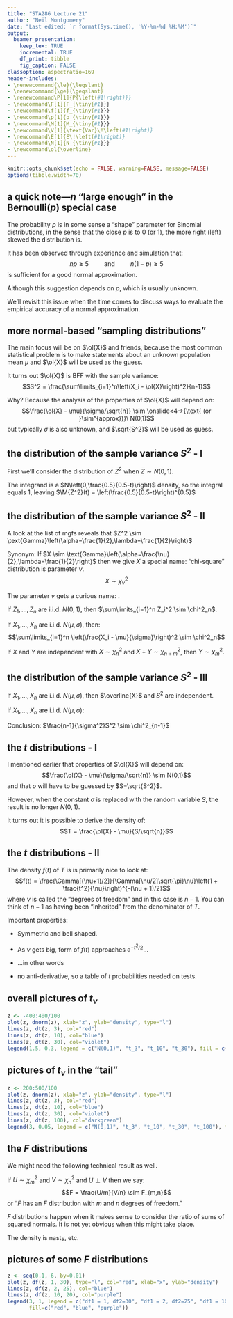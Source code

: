 ```yaml
---
title: "STA286 Lecture 21"
author: "Neil Montgomery"
date: "Last edited: `r format(Sys.time(), '%Y-%m-%d %H:%M')`"
output: 
  beamer_presentation:
    keep_tex: TRUE
    incremental: TRUE
    df_print: tibble
    fig_caption: FALSE
classoption: aspectratio=169
header-includes:
- \renewcommand{\le}{\leqslant}
- \renewcommand{\ge}{\geqslant}
- \renewcommand\P[1]{P{\left(#1\right)}}
- \newcommand\F[1]{F_{\tiny{#1}}}
- \newcommand\f[1]{f_{\tiny{#1}}}
- \newcommand\p[1]{p_{\tiny{#1}}}
- \newcommand\M[1]{M_{\tiny{#1}}}
- \newcommand\V[1]{\text{Var}\!\left(#1\right)}
- \newcommand\E[1]{E\!\left(#1\right)}
- \newcommand\N[1]{N_{\tiny{#1}}}
- \newcommand\ol{\overline}
---
```


```r
knitr::opts_chunk$set(echo = FALSE, warning=FALSE, message=FALSE)
options(tibble.width=70)
```

## a quick note---$n$ "large enough" in the Bernoulli($p$) special case

The probability $p$ is in some sense a "shape" parameter for Binomial distributions, in the sense that the close $p$ is to 0 (or 1), the more right (left) skewed the distribution is.

\pause It has been observed through experience and simulation that:
$$np \ge 5 \qquad \text{ and } \qquad n(1-p)\ge 5$$
is sufficient for a good normal approximation. 

\pause Although this suggestion depends on $p$, which is usually unknown. 

\pause We'll revisit this issue when the time comes to discuss ways to evaluate the empirical accuracy of a normal approximation. 

## more normal-based "sampling distributions"

The main focus will be on $\ol{X}$ and friends, because the most common statistical problem is to make statements about an unknown population mean $\mu$ and $\ol{X}$ will be used as the guess.

\pause It turns out $\ol{X}$ is BFF with the sample variance:
$$S^2 = \frac{\sum\limits_{i=1}^n\left(X_i - \ol{X}\right)^2}{n-1}$$

\pause Why? Because the analysis of the properties of $\ol{X}$ will depend on:
$$\frac{\ol{X} - \mu}{\sigma/\sqrt{n}} \sim \onslide<4->{\text{ (or }\sim^{approx})}\ N(0,1)$$
\pause \pause but typically $\sigma$ is also unknown, and $\sqrt{S^2}$ will be used as \textit{its} guess.

## the distribution of the sample variance $S^2$ - I

First we'll consider the distribution of $Z^2$ when $Z \sim N(0,1)$.

\begin{align*}
\M{Z^2}(t) = \E{e^{tZ^2}} &= \int\limits_{-\infty}^{\infty}e^{tz^2}\frac{1}{\sqrt{2\pi}}e^{-z^2/2}\,dz \\
\onslide<2->{&= \int\limits_{-\infty}^{\infty}\frac{1}{\sqrt{2\pi}}e^{-\frac{1}{2}z^2(1-2t)}\,dz\\}
\onslide<3->{&= \onslide<5->{\left(\frac{0.5}{0.5-t}\right)^{0.5}}\int\limits_{-\infty}^{\infty}\frac{1}{\onslide<4->{\left(\frac{0.5}{0.5-t}\right)^{0.5}}\sqrt{2\pi}}e^{ 
  -\frac{1}{2}\left(\frac{z-0}{\left(\frac{0.5}{0.5-t}\right)^{0.5}}\right)^2}}
\end{align*}

\pause\pause\pause\pause\pause The integrand is a $N\left(0,\frac{0.5}{0.5-t}\right)$ density, so the integral equals 1, leaving $\M{Z^2}(t) = \left(\frac{0.5}{0.5-t}\right)^{0.5}$

## the distribution of the sample variance $S^2$ - II

A look at the list of mgfs reveals that $Z^2 \sim \text{Gamma}\left(\alpha=\frac{1}{2},\lambda=\frac{1}{2}\right)$

\pause Synonym: If $X \sim \text{Gamma}\left(\alpha=\frac{\nu}{2},\lambda=\frac{1}{2}\right)$ then we give $X$ a special name: "chi-square" distribution is parameter $\nu$.
$$X \sim \chi^2_\nu$$

\pause The parameter $\nu$ gets a curious name: \textit{degrees of freedom}. 

\pause \textbf{Theorem:} If $Z_1,\ldots,Z_n$ are i.i.d. $N(0,1)$, then $\sum\limits_{i=1}^n Z_i^2 \sim \chi^2_n$.

\pause \textbf{Therefore:} If $X_1,\ldots,X_n$ are i.i.d. $N(\mu, \sigma)$, then:
$$\sum\limits_{i=1}^n \left(\frac{X_i - \mu}{\sigma}\right)^2 \sim \chi^2_n$$

\pause \textbf{Theorem:} If $X$ and $Y$ are independent with $X \sim \chi^2_n$ and $X + Y \sim \chi^2_{n+m}$, then $Y \sim \chi^2_m$.

## the distribution of the sample variance $S^2$ - III

\textbf{Magical truth:} If $X_1,\ldots,X_n$ are i.i.d. $N(\mu, \sigma)$, then $\overline{X}$ and $S^2$ are independent.

\pause \textbf{Finally:} If $X_1,\ldots,X_n$ are i.i.d. $N(\mu, \sigma)$:

\begin{align*}
\sum\limits_{i=1}^n \left(\frac{X_i - \mu}{\sigma}\right)^2 
\onslide<3->{&=\frac{1}{\sigma^2}\sum\limits_{i=1}^n \left(X_i - \ol{X}+\ol{X} - \mu\right)^2\\}
\onslide<4->{&= \frac{1}{\sigma^2}\sum\limits_{i=1}^n \left(X_i - \ol{X}\right)^2+\frac{1}{\sigma^2}\sum\limits_{i=1}^n \left(\ol{X} - \mu\right)^2 + 0\\}
\onslide<5->{&= \frac{n-1}{\sigma^2}S^2 + \left(\frac{\ol{X} - \mu}{\sigma/\sqrt{n}}\right)^2}
\end{align*}

\pause\pause\pause\pause Conclusion: $\frac{n-1}{\sigma^2}S^2 \sim \chi^2_{n-1}$

## the $t$ distributions - I

I mentioned earlier that properties of $\ol{X}$ will depend on:
$$\frac{\ol{X} - \mu}{\sigma/\sqrt{n}} \sim N(0,1)$$
and that $\sigma$ will have to be guessed by $S=\sqrt{S^2}$.

\pause However, when the constant $\sigma$ is replaced with the random variable $S$, the result is no longer $N(0,1)$. 

\pause It turns out it is possible to derive the density of:
$$T = \frac{\ol{X} - \mu}{S/\sqrt{n}}$$

## the $t$ distributions - II

The density $f(t)$ of $T$ is is primarily nice to look at:
$$f(t) = \frac{\Gamma[(\nu+1)/2]}{\Gamma[\nu/2]\sqrt{\pi}\nu}\left(1 + \frac{t^2}{\nu}\right)^{-(\nu + 1)/2}$$
where $\nu$ is called the "degrees of freedom" and in this case is $n-1$. You can think of $n-1$ as having been "inherited" from the denominator of $T$.

\pause Important properties:

* Symmetric and bell shaped.

* As $\nu$ gets big, form of $f(t)$ approaches $e^{-t^2/2}$...

* ...in other words \textit{as the sample size gets large, $T$ starts to look like $Z \sim N(0,1)$}

* no anti-derivative, so a table of $t$ probabilities needed on tests.

## overall pictures of $t_\nu$

```r
z <- -400:400/100
plot(z, dnorm(z), xlab="z", ylab="density", type="l")
lines(z, dt(z, 3), col="red")
lines(z, dt(z, 10), col="blue")
lines(z, dt(z, 30), col="violet")
legend(1.5, 0.3, legend = c("N(0,1)", "t_3", "t_10", "t_30"), fill = c("black", "red", "blue", "violet"))
```

## pictures of $t_\nu$ in the "tail"

```r
z <- 200:500/100
plot(z, dnorm(z), xlab="z", ylab="density", type="l")
lines(z, dt(z, 3), col="red")
lines(z, dt(z, 10), col="blue")
lines(z, dt(z, 30), col="violet")
lines(z, dt(z, 100), col="darkgreen")
legend(3, 0.05, legend = c("N(0,1)", "t_3", "t_10", "t_30", "t_100"), fill = c("black", "red", "blue", "violet", "darkgreen"))
```

## the $F$ distributions

We might need the following technical result as well.

\pause If $U\sim \chi^2_m$ and $V \sim \chi^2_n$ and $U \perp V$ then we say:
$$F = \frac{U/m}{V/n} \sim F_{m,n}$$
or "$F$ has an $F$ distribution with $m$ and $n$ degrees of freedom."

\pause $F$ distributions happen when it makes sense to consider the ratio of sums of squared normals. It is not yet obvious when this might take place. 

\pause The density is nasty, etc.

## pictures of some $F$ distributions

```r
z <- seq(0.1, 6, by=0.01)
plot(z, df(z, 1, 30), type="l", col="red", xlab="x", ylab="density")
lines(z, df(z, 2, 25), col="blue")
lines(z, df(z, 10, 20), col="purple")
legend(3, 1, legend = c("df1 = 1, df2=30", "df1 = 2, df2=25", "df1 = 10, df2=20"),
       fill=c("red", "blue", "purple"))
```

